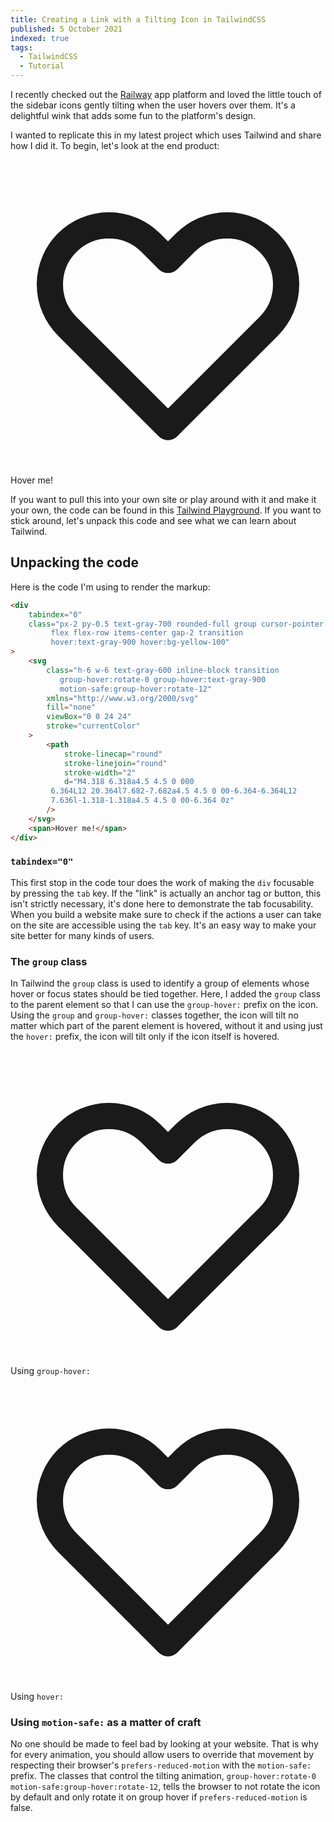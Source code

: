 ```yaml
---
title: Creating a Link with a Tilting Icon in TailwindCSS
published: 5 October 2021
indexed: true
tags:
  - TailwindCSS
  - Tutorial
---
```


I recently checked out the [Railway](https://railway.app/) app platform and
loved the little touch of the sidebar icons gently tilting when the user hovers
over them. It's a delightful wink that adds some fun to the platform's design.

I wanted to replicate this in my latest project which uses Tailwind and share
how I did it. To begin, let's look at the end product:

<section class="w-full py-12 flex flex-row justify-center items-center">
    <div tabindex="0" class="px-2 py-0.5 text-gray-700 rounded-full group cursor-pointer flex flex-row items-center gap-2 transition hover:text-gray-900 hover:bg-yellow-100">
        <svg class="h-6 w-6 text-gray-600 inline-block  transition group-hover:rotate-0 group-hover:text-gray-900 motion-safe:group-hover:rotate-12" xmlns="http://www.w3.org/2000/svg"  fill="none" viewBox="0 0 24 24" stroke="currentColor">
  <path stroke-linecap="round" stroke-linejoin="round" stroke-width="2" d="M4.318 6.318a4.5 4.5 0 000 6.364L12 20.364l7.682-7.682a4.5 4.5 0 00-6.364-6.364L12 7.636l-1.318-1.318a4.5 4.5 0 00-6.364 0z" />
</svg>
        <span>Hover me!</span>
    </div>
</section>

If you want to pull this into your own site or play around with it and make it
your own, the code can be found in this [Tailwind Playground](https://play.tailwindcss.com/kq1Z4rUpPa). If you want to stick
around, let's unpack this code and see what we can learn about Tailwind.

## Unpacking the code

Here is the code I'm using to render the markup:

```html
<div
	tabindex="0"
	class="px-2 py-0.5 text-gray-700 rounded-full group cursor-pointer
         flex flex-row items-center gap-2 transition
         hover:text-gray-900 hover:bg-yellow-100"
>
	<svg
		class="h-6 w-6 text-gray-600 inline-block transition
           group-hover:rotate-0 group-hover:text-gray-900
           motion-safe:group-hover:rotate-12"
		xmlns="http://www.w3.org/2000/svg"
		fill="none"
		viewBox="0 0 24 24"
		stroke="currentColor"
	>
		<path
			stroke-linecap="round"
			stroke-linejoin="round"
			stroke-width="2"
			d="M4.318 6.318a4.5 4.5 0 000
         6.364L12 20.364l7.682-7.682a4.5 4.5 0 00-6.364-6.364L12
         7.636l-1.318-1.318a4.5 4.5 0 00-6.364 0z"
		/>
	</svg>
	<span>Hover me!</span>
</div>
```

### `tabindex="0"`

This first stop in the code tour does the work of making the `div` focusable by
pressing the `tab` key. If the "link" is actually an anchor tag or button, this
isn't strictly necessary, it's done here to demonstrate the tab focusability.
When you build a website make sure to check if the actions a user can take on
the site are accessible using the `tab` key. It's an easy way to make your site
better for many kinds of users.

### The `group` class

In Tailwind the `group` class is used to identify a group of elements whose
hover or focus states should be tied together. Here, I added the `group` class
to the parent element so that I can use the `group-hover:` prefix on the icon.
Using the `group` and `group-hover:` classes together, the icon will tilt no
matter which part of the parent element is hovered, without it and using just
the `hover:` prefix, the icon will tilt only if the icon itself is hovered.

<section class="py-12 flex flex-row justify-center items-center gap-8">
    <div tabindex="0" class="px-2 py-0.5 text-gray-700 rounded-full group cursor-pointer flex flex-row items-center gap-2 transition hover:text-gray-900 hover:bg-yellow-100">
        <svg class="h-6 w-6 text-gray-600 inline-block  transition group-hover:rotate-0 group-hover:text-gray-900 motion-safe:group-hover:rotate-12" xmlns="http://www.w3.org/2000/svg"  fill="none" viewBox="0 0 24 24" stroke="currentColor">
  <path stroke-linecap="round" stroke-linejoin="round" stroke-width="2" d="M4.318 6.318a4.5 4.5 0 000 6.364L12 20.364l7.682-7.682a4.5 4.5 0 00-6.364-6.364L12 7.636l-1.318-1.318a4.5 4.5 0 00-6.364 0z" />
</svg>
        <span>Using <code>group-hover:</code></span>
    </div>
    <div tabindex="0" class="px-2 py-0.5 text-gray-700 rounded-full cursor-pointer flex flex-row items-center gap-2 transition hover:text-gray-900 hover:bg-yellow-100">
        <svg class="h-6 w-6 text-gray-600 inline-block  transition hover:rotate-0 hover:text-gray-900 motion-safe:hover:rotate-12" xmlns="http://www.w3.org/2000/svg"  fill="none" viewBox="0 0 24 24" stroke="currentColor">
  <path stroke-linecap="round" stroke-linejoin="round" stroke-width="2" d="M4.318 6.318a4.5 4.5 0 000 6.364L12 20.364l7.682-7.682a4.5 4.5 0 00-6.364-6.364L12 7.636l-1.318-1.318a4.5 4.5 0 00-6.364 0z" />
</svg>
        <span>Using <code>hover:</code></span>
    </div>
</section>

### Using `motion-safe:` as a matter of craft

No one should be made to feel bad by looking at your website. That is why for
every animation, you should allow users to override that movement by respecting
their browser's `prefers-reduced-motion` with the `motion-safe:` prefix. The
classes that control the tilting animation, `group-hover:rotate-0
motion-safe:group-hover:rotate-12`, tells the browser to not rotate the icon by
default and only rotate it on group hover if `prefers-reduced-motion` is false.
